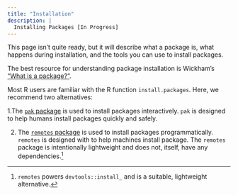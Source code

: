 ```yaml
---
title: "Installation"
description: |
  Installing Packages [In Progress]
---
```


This page isn't quite ready, but it will describe what a package is, what
happens during installation, and the tools you can use to install packages.

The best resource for understanding package installation is Wickham's ["What is a package?"](http://r-pkgs.had.co.nz/package.html#package).

 Most R users are familiar with the R function `install.packages`. Here, we recommend two alternatives:
 
 1.The  [`pak` package](https://github.com/r-lib/pak) is used to install packages interactively. `pak`  is designed to help humans install packages quickly and safely.  
 
 2. The [`remotes` package](https://github.com/r-lib/remotes) is used to install packages programmatically. `remotes` is designed with to help machines install package. The `remotes` package is intentionally lightweight and does not, itself, have any dependencies.^[`remotes` powers `devtools::install_` and is a suitable, lightweight alternative.]